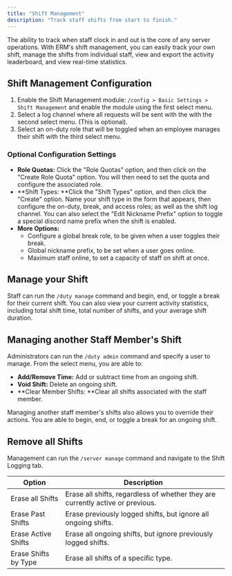 ```yaml
---
title: "Shift Management"
description: "Track staff shifts from start to finish."
---
```


The ability to track when staff clock in and out is the core of any server operations. With ERM's shift management, you can easily track your own shift, manage the shifts from individual staff, view and export the activity leaderboard, and view real-time statistics.

## Shift Management Configuration

1. Enable the Shift Management module: `/config > Basic Settings > Shift Management` and enable the module using the first select menu.
2. Select a log channel where all requests will be sent with the with the second select menu. (This is optional).
3. Select an on-duty role that will be toggled when an employee manages their shift with the third select menu.

### Optional Configuration Settings

- **Role Quotas:** Click the "Role Quotas" option, and then click on the "Create Role Quota" option. You will then need to set the quota and configure the associated role.
- \*\*Shift Types: \*\*Click the "Shift Types" option, and then click the "Create" option. Name your shift type in the form that appears, then configure the on-duty, break, and access roles; as well as the shift log channel. You can also select the "Edit Nickname Prefix" option to toggle a special discord name prefix when the shift is enabled.
- **More Options:**
  - Configure a global break role, to be given when a user toggles their break.
  - Global nickname prefix, to be set when a user goes online.
  - Maximum staff online, to set a capacity of staff on shift at once.

## Manage your Shift

Staff can run the `/duty manage` command and begin, end, or toggle a break for their current shift. You can also view your current activity statistics, including total shift time, total number of shifts, and your average shift duration.

## Managing another Staff Member's Shift

Administrators can run the `/duty admin` command and specify a user to manage. From the select menu, you are able to:

- **Add/Remove Time:** Add or subtract time from an ongoing shift.
- **Void Shift:** Delete an ongoing shift.
- \*\*Clear Member Shifts: \*\*Clear all shifts associated with the staff member.

Managing another staff member's shifts also allows you to override their actions. You are able to begin, end, or toggle a break for an ongoing shift.

## Remove all Shifts

Management can run the `/server manage` command and navigate to the Shift Logging tab.

| **Option**           | **Description**                                                                |
| -------------------- | ------------------------------------------------------------------------------ |
| Erase all Shifts     | Erase all shifts, regardless of whether they are currently active or previous. |
| Erase Past Shifts    | Erase previously logged shifts, but ignore all ongoing shifts.                 |
| Erase Active Shifts  | Erase all ongoing shifts, but ignore previously logged shifts.                 |
| Erase Shifts by Type | Erase all shifts of a specific type.                                           |